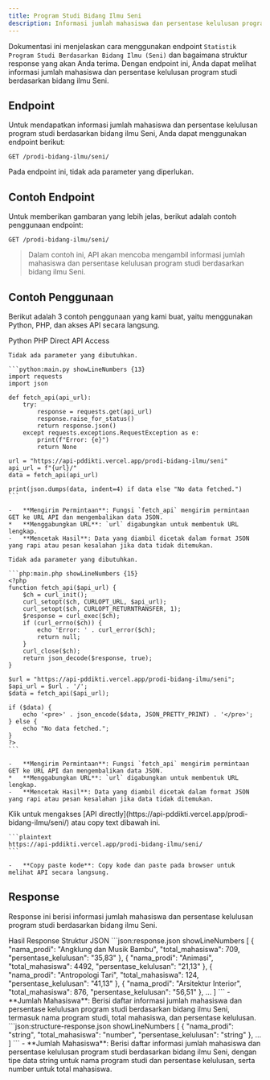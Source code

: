 ```yaml
---
title: Program Studi Bidang Ilmu Seni
description: Informasi jumlah mahasiswa dan persentase kelulusan program studi berdasarkan bidang ilmu Seni.
---
```


Dokumentasi ini menjelaskan cara menggunakan endpoint `Statistik Program Studi Berdasarkan Bidang Ilmu (Seni)` dan bagaimana struktur response yang akan Anda terima. Dengan endpoint ini, Anda dapat melihat informasi jumlah mahasiswa dan persentase kelulusan program studi berdasarkan bidang ilmu Seni.

## Endpoint

Untuk mendapatkan informasi jumlah mahasiswa dan persentase kelulusan program studi berdasarkan bidang ilmu Seni, Anda dapat menggunakan endpoint berikut:

```plaintext
GET /prodi-bidang-ilmu/seni/
```

Pada endpoint ini, tidak ada parameter yang diperlukan.

## Contoh Endpoint

Untuk memberikan gambaran yang lebih jelas, berikut adalah contoh penggunaan endpoint:

```plaintext
GET /prodi-bidang-ilmu/seni/
```

> Dalam contoh ini, API akan mencoba mengambil informasi jumlah mahasiswa dan persentase kelulusan program studi berdasarkan bidang ilmu Seni.

## Contoh Penggunaan

Berikut adalah 3 contoh penggunaan yang kami buat, yaitu menggunakan Python, PHP, dan akses API secara langsung.

<Tabs defaultValue="python" className="pt-5 pb-1">
  <TabsList>
    <TabsTrigger value="python">Python</TabsTrigger>
    <TabsTrigger value="php">PHP</TabsTrigger>
    <TabsTrigger value="direct">Direct API Access</TabsTrigger>
  </TabsList>
  <TabsContent value="python">

    Tidak ada parameter yang dibutuhkan.

    ```python:main.py showLineNumbers {13}
    import requests
    import json

    def fetch_api(api_url):
        try:
            response = requests.get(api_url)
            response.raise_for_status()
            return response.json()
        except requests.exceptions.RequestException as e:
            print(f"Error: {e}")
            return None

    url = "https://api-pddikti.vercel.app/prodi-bidang-ilmu/seni"
    api_url = f"{url}/"
    data = fetch_api(api_url)

    print(json.dumps(data, indent=4) if data else "No data fetched.")
    ```

    -   **Mengirim Permintaan**: Fungsi `fetch_api` mengirim permintaan GET ke URL API dan mengembalikan data JSON.
    *   **Menggabungkan URL**: `url` digabungkan untuk membentuk URL lengkap.
    -   **Mencetak Hasil**: Data yang diambil dicetak dalam format JSON yang rapi atau pesan kesalahan jika data tidak ditemukan.
  </TabsContent>
  <TabsContent value="php">

    Tidak ada parameter yang dibutuhkan.

    ```php:main.php showLineNumbers {15}
    <?php
    function fetch_api($api_url) {
        $ch = curl_init();
        curl_setopt($ch, CURLOPT_URL, $api_url);
        curl_setopt($ch, CURLOPT_RETURNTRANSFER, 1);
        $response = curl_exec($ch);
        if (curl_errno($ch)) {
            echo 'Error: ' . curl_error($ch);
            return null;
        }
        curl_close($ch);
        return json_decode($response, true);
    }

    $url = "https://api-pddikti.vercel.app/prodi-bidang-ilmu/seni";
    $api_url = $url . '/';
    $data = fetch_api($api_url);

    if ($data) {
        echo '<pre>' . json_encode($data, JSON_PRETTY_PRINT) . '</pre>';
    } else {
        echo "No data fetched.";
    }
    ?>
    ```

    -   **Mengirim Permintaan**: Fungsi `fetch_api` mengirim permintaan GET ke URL API dan mengembalikan data JSON.
    *   **Menggabungkan URL**: `url` digabungkan untuk membentuk URL lengkap.
    -   **Mencetak Hasil**: Data yang diambil dicetak dalam format JSON yang rapi atau pesan kesalahan jika data tidak ditemukan.
  </TabsContent>
  <TabsContent value="direct">
    Klik untuk mengakses [API directly](https://api-pddikti.vercel.app/prodi-bidang-ilmu/seni/) atau copy text dibawah ini.

    ```plaintext
    https://api-pddikti.vercel.app/prodi-bidang-ilmu/seni/
    ```

    -   **Copy paste kode**: Copy kode dan paste pada browser untuk melihat API secara langsung.
  </TabsContent>
</Tabs>

## Response

Response ini berisi informasi jumlah mahasiswa dan persentase kelulusan program studi berdasarkan bidang ilmu Seni.

<Tabs defaultValue="hasil" className="pt-5 pb-1">
  <TabsList>
    <TabsTrigger value="hasil">Hasil Response</TabsTrigger>
    <TabsTrigger value="struktur">Struktur JSON</TabsTrigger>
  </TabsList>
  <TabsContent value="hasil">
    ```json:response.json showLineNumbers
    [
        {
            "nama_prodi": "Angklung dan Musik Bambu",
            "total_mahasiswa": 709,
            "persentase_kelulusan": "35,83"
        },
        {
            "nama_prodi": "Animasi",
            "total_mahasiswa": 4492,
             "persentase_kelulusan": "21,13"
        },
        {
            "nama_prodi": "Antropologi Tari",
            "total_mahasiswa": 124,
            "persentase_kelulusan": "41,13"
        },
        {
            "nama_prodi": "Arsitektur Interior",
            "total_mahasiswa": 876,
             "persentase_kelulusan": "56,51"
        },
        ...
    ]
    ```
    -   **Jumlah Mahasiswa**: Berisi daftar informasi jumlah mahasiswa dan persentase kelulusan program studi berdasarkan bidang ilmu Seni, termasuk nama program studi, total mahasiswa, dan persentase kelulusan.
  </TabsContent>
  <TabsContent value="struktur">
    ```json:structure-response.json showLineNumbers
    [
        {
            "nama_prodi": "string",
            "total_mahasiswa": "number",
            "persentase_kelulusan": "string"
        },
        ...
    ]
    ```
    -   **Jumlah Mahasiswa**: Berisi daftar informasi jumlah mahasiswa dan persentase kelulusan program studi berdasarkan bidang ilmu Seni, dengan tipe data string untuk nama program studi dan persentase kelulusan, serta number untuk total mahasiswa.
  </TabsContent>
</Tabs>